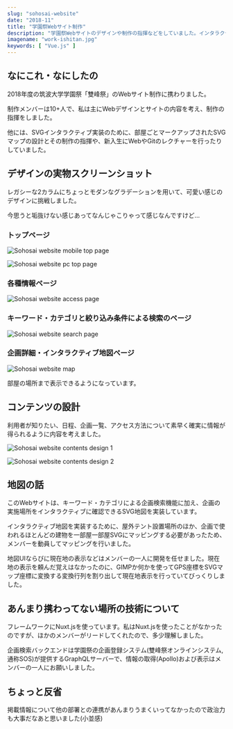 ```yaml
---
slug: "sohosai-website"
date: "2018-11"
title: "学園祭Webサイト制作"
description: "学園祭Webサイトのデザインや制作の指揮などをしていました。インタラクティブ地図付きの企画検索機能も実装されていました。Nuxt.js製。"
imagename: "work-ishitan.jpg"
keywords: [ "Vue.js" ]
---
```


## なにこれ・なにしたの

2018年度の筑波大学学園祭「雙峰祭」のWebサイト制作に携わりました。

制作メンバーは10+人で、私は主にWebデザインとサイトの内容を考え、制作の指揮をしました。

他には、SVGインタラクティブ実装のために、部屋ごとマークアップされたSVGマップの設計とその制作の指揮や、新入生にWebやGitのレクチャーを行ったりしていました。

## デザインの実物スクリーンショット

レガシーな2カラムにちょっとモダンなグラデーションを用いて、可愛い感じのデザインに挑戦しました。

今思うと垢抜けない感じあってなんじゃこりゃって感じなんですけど…

### トップページ

<div style="max-width: 360px;">

![Sohosai website mobile top page](./work-ishitan-screen-mobile.jpg)

</div>

![Sohosai website pc top page](./work-ishitan-screen-pc.jpg)

### 各種情報ページ

![Sohosai website access page](./work-ishitan-access.png)

### キーワード・カテゴリと絞り込み条件による検索のページ

![Sohosai website search page](./work-ishitan-search.png)

### 企画詳細・インタラクティブ地図ページ

<div style="max-width: 360px;">

![Sohosai website map](./work-ishitan-map.jpg)

</div>

部屋の場所まで表示できるようになっています。

## コンテンツの設計

利用者が知りたい、日程、企画一覧、アクセス方法について素早く確実に情報が得られるように内容を考えました。

![Sohosai website contents design 1](./work-ishitan-contents-0.jpg)

![Sohosai website contents design 2](./work-ishitan-contents-1.jpg)

## 地図の話

このWebサイトは、キーワード・カテゴリによる企画検索機能に加え、企画の実施場所をインタラクティブに確認できるSVG地図を実装しています。

インタラクティブ地図を実装するために、屋外テント設置場所のほか、企画で使われるほとんどの建物を一部屋一部屋SVGにマッピングする必要があったため、メンバーを動員してマッピングを行いました。

地図UIならびに現在地の表示などはメンバーの一人に開発を任せました。現在地の表示を頼んだ覚えはなかったのに、GIMPか何かを使ってGPS座標をSVGマップ座標に変換する変換行列を割り出して現在地表示を行っていてびっくりしました。

## あんまり携わってない場所の技術について

フレームワークにNuxt.jsを使っています。私はNuxt.jsを使ったことがなかったのですが、ほかのメンバーがリードしてくれたので、多少理解しました。

企画検索バックエンドは学園祭の企画登録システム(雙峰祭オンラインシステム, 通称SOS)が提供するGraphQLサーバーで、情報の取得(Apollo)および表示はメンバーの一人にお願いしました。

## ちょっと反省

掲載情報について他の部署との連携があんまりうまくいってなかったので政治力も大事だなあと思いました(小並感)
